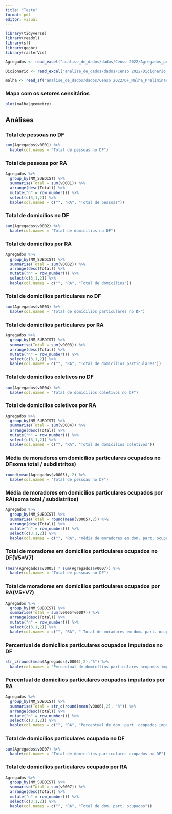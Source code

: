 ```yaml
---
title: "Teste"
format: pdf
editor: visual
---
```


```r
library(tidyverse)
library(readxl)
library(sf)
library(geobr)
library(rasterVis)
```

```r
Agregados <- read_excel("analise_de_dados/dados/Censo 2022/Agregados_preliminares_por_setores_censitarios_DF.xlsx")

Dicionario <- read_excel("analise_de_dados/dados/Censo 2022/Dicionario_de_dados_agregados_preliminares.xlsx")

malha <- read_sf("analise_de_dados/dados/Censo 2022/DF_Malha_Preliminar_2022/DF_Malha_Preliminar_2022.shp")
```

### Mapa com os setores censitários

```r
plot(malha$geometry)
```

## Análises

### Total de pessoas no DF

```r
sum(Agregados$v0001) %>% 
  kable(col.names = "Total de pessoas no DF")
```

### Total de pessoas por RA

```r
Agregados %>%
  group_by(NM_SUBDIST) %>% 
  summarise(Total = sum(v0001)) %>% 
  arrange(desc(Total)) %>% 
  mutate("n" = row_number()) %>% 
  select(c(3,1,2)) %>% 
  kable(col.names = c("", "RA", "Total de pessoas"))
```

### Total de domicílios no DF

```r
sum(Agregados$v0002) %>% 
  kable(col.names = "Total de domícilios no DF")
```

### Total de domicílios por RA

```r
Agregados %>%
  group_by(NM_SUBDIST) %>% 
  summarise(Total = sum(v0002)) %>% 
  arrange(desc(Total)) %>% 
  mutate("n" = row_number()) %>% 
  select(c(3,1,2)) %>% 
  kable(col.names = c("", "RA", "Total de domícilios"))
```

### Total de domicílios particulares no DF

```r
sum(Agregados$v0003) %>% 
  kable(col.names = "Total de domícilios particulares no DF")
```

### Total de domicílios particulares por RA

```r
Agregados %>%
  group_by(NM_SUBDIST) %>% 
  summarise(Total = sum(v0003)) %>% 
  arrange(desc(Total)) %>% 
  mutate("n" = row_number()) %>% 
  select(c(3,1,2)) %>% 
  kable(col.names = c("", "RA", "Total de domícilios particulares"))
```

### Total de domicílios coletivos no DF

```r
sum(Agregados$v0004) %>% 
  kable(col.names = "Total de domícilios coletivos no DF")
```

### Total de domicílios coletivos por RA

```r
Agregados %>%
  group_by(NM_SUBDIST) %>% 
  summarise(Total = sum(v0004)) %>% 
  arrange(desc(Total)) %>% 
  mutate("n" = row_number()) %>% 
  select(c(3,1,2)) %>% 
  kable(col.names = c("", "RA", "Total de domícilios coletivos"))
```

### Média de moradores em domicílios particulares ocupados no DFsoma total / subdistritos)

```r
round(mean(Agregados$v0005), 2) %>% 
  kable(col.names = "Total de pessoas no DF")
```

### Média de moradores em domicílios particulares ocupados por RA(soma total / subdistritos)

```r
Agregados %>%
  group_by(NM_SUBDIST) %>% 
  summarise(Total = round(mean(v0005),2)) %>% 
  arrange(desc(Total)) %>% 
  mutate("n" = row_number()) %>% 
  select(c(3,1,2)) %>% 
  kable(col.names = c("", "RA", "média de moradores em dom. part. ocupados"))
```

### Total de moradores em domicílios particulares ocupados no DF(V5\*V7)

```r
(mean(Agregados$v0005) * sum(Agregados$v0007)) %>% 
  kable(col.names = "Total de pessoas no DF")
```

### Total de moradores em domicílios particulares ocupados por RA(V5\*V7)

```r
Agregados %>%
  group_by(NM_SUBDIST) %>% 
  summarise(Total = sum(v0005*v0007)) %>% 
  arrange(desc(Total)) %>% 
  mutate("n" = row_number()) %>% 
  select(c(3,1,2)) %>% 
  kable(col.names = c("", "RA", " Total de moradores em dom. part. ocupados"))
```

### Percentual de domicílios particulares ocupados imputados no DF

```r
str_c(round(mean(Agregados$v0006),2),"%") %>% 
  kable(col.names = "Percentual de domicílios particulares ocupados imputados no DF")
```

### Percentual de domicílios particulares ocupados imputados por RA

```r
Agregados %>%
  group_by(NM_SUBDIST) %>% 
  summarise(Total = str_c(round(mean(v0006),2), "%")) %>% 
  arrange(desc(Total)) %>% 
  mutate("n" = row_number()) %>% 
  select(c(3,1,2)) %>% 
  kable(col.names = c("", "RA", "Percentual de dom. part. ocupados imputados"))
```

### Total de domicílios particulares ocupado no DF

```r
sum(Agregados$v0007) %>% 
  kable(col.names = "Total de domícilios particulares ocupados no DF")
```

### Total de domicílios particulares ocupado por RA

```r
Agregados %>%
  group_by(NM_SUBDIST) %>% 
  summarise(Total = sum(v0007)) %>% 
  arrange(desc(Total)) %>% 
  mutate("n" = row_number()) %>% 
  select(c(3,1,2)) %>% 
  kable(col.names = c("", "RA", "Total de dom. part. ocupados"))
```
